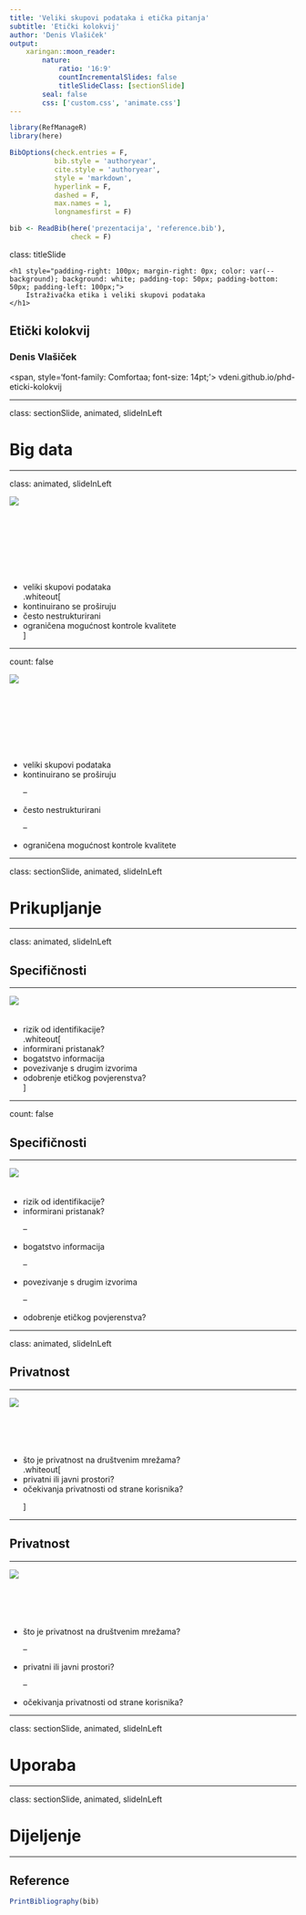```yaml
---
title: 'Veliki skupovi podataka i etička pitanja'
subtitle: 'Etički kolokvij'
author: 'Denis Vlašiček'
output:
    xaringan::moon_reader:
        nature:
            ratio: '16:9'
            countIncrementalSlides: false
            titleSlideClass: [sectionSlide]
        seal: false
        css: ['custom.css', 'animate.css']
---
```


```r
library(RefManageR)
library(here)

BibOptions(check.entries = F,
           bib.style = 'authoryear',
           cite.style = 'authoryear',
           style = 'markdown',
           hyperlink = F,
           dashed = F,
           max.names = 1,
           longnamesfirst = F)

bib <- ReadBib(here('prezentacija', 'reference.bib'),
               check = F)
```
class: titleSlide

<script src="https://kit.fontawesome.com/43b8869272.js" crossorigin="anonymous">
</script>
 
<div>
    <h1 style="padding-right: 100px; margin-right: 0px; color: var(--background); background: white; padding-top: 50px; padding-bottom: 50px; padding-left: 100px;">
        Istraživačka etika i veliki skupovi podataka
    </h1>
</div>

## Etički kolokvij

### Denis Vlašiček

<span, style='font-family: Comfortaa; font-size: 14pt;'>
    <i class="fab fa-github"></i> vdeni.github.io/phd-eticki-kolokvij
</span>

---

class: sectionSlide, animated, slideInLeft

# Big data

---

class: animated, slideInLeft

<img id='big-data' src='images/server.svg' class='pull-left'>

<ul class='pull-right' style='padding-top: 90pt'>

<li>veliki skupovi podataka</li>

.whiteout[
<li>kontinuirano se proširuju</li>
 
<li>često nestrukturirani</li>

<li>ograničena mogućnost kontrole kvalitete</li>
]
</ul>

---

count: false

<img id='big-data' src='images/server.svg' class='pull-left'>

<ul class='pull-right' style='padding-top: 90pt'>
<li>veliki skupovi podataka</li>

<li>kontinuirano se proširuju</li>
 
--

<li>često nestrukturirani</li>

--

<li>ograničena mogućnost kontrole kvalitete</li>
</ul>

---

class: sectionSlide, animated, slideInLeft

# Prikupljanje

---

class: animated, slideInLeft

## Specifičnosti

<hr></hr>

<img id='specificnosti' src='images/id.svg' class='pull-right'>

<ul class='pull-left' style='padding-top: 20px;'>

<li>rizik od identifikacije?</li>

.whiteout[
<li>informirani pristanak?</li>

<li>bogatstvo informacija</li>

<li>povezivanje s drugim izvorima</li>

<li>odobrenje etičkog povjerenstva?</li>
]
</ul>

---

count: false

## Specifičnosti

<hr></hr>

<img id='specificnosti' src='images/id.svg' class='pull-right'>

<ul class='pull-left' style='padding-top: 20px;'>

<li>rizik od identifikacije?</li>

<li>informirani pristanak?</li>

--

<li>bogatstvo informacija</li>

--

<li>povezivanje s drugim izvorima</li>

--

<li>odobrenje etičkog povjerenstva?</li>
</ul>

---

class: animated, slideInLeft

## Privatnost

<hr></hr>

<img id='privacy' src='images/privacy.svg' class='pull-right'>

<ul class='pull-left' style='padding-top: 70px;'>

<li>što je privatnost na društvenim mrežama?</li>

.whiteout[
<li>privatni ili javni prostori?</li>

<li>očekivanja privatnosti od strane korisnika?</li>
]

</ul>

---

## Privatnost

<hr></hr>

<img id='privacy' src='images/privacy.svg' class='pull-right'>

<ul class='pull-left' style='padding-top: 70px;'>

<li>što je privatnost na društvenim mrežama?</li>

--

<li>privatni ili javni prostori?</li>

--

<li>očekivanja privatnosti od strane korisnika?</li>

</ul>

---

class: sectionSlide, animated, slideInLeft

# Uporaba

---

class: sectionSlide, animated, slideInLeft

# Dijeljenje

---

## Reference

```r
PrintBibliography(bib)
```
